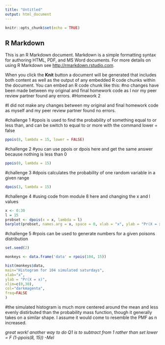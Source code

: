 ```yaml
---
title: "Untitled"
output: html_document
---
```


```r
knitr::opts_chunk$set(echo = TRUE)
```

## R Markdown

This is an R Markdown document. Markdown is a simple formatting syntax for authoring HTML, PDF, and MS Word documents. For more details on using R Markdown see <http://rmarkdown.rstudio.com>.

When you click the **Knit** button a document will be generated that includes both content as well as the output of any embedded R code chunks within the document. You can embed an R code chunk like this:
#no changes have been made between my original and final homework code as I nor my peer review partner found any errors. 
#Homework 2

#I did not make any changes between my original and final homework code as myself and my peer review partner found no errors. 

#challenge 1
#ppois is used to find the probability of something equal to or less than, and can be switch to equal to or more with the command lower = false
```r
ppois(8, lambda = 15, lower = FALSE)
```
#challenge 2
#you can use ppois or dpois here and get the same answer because nothing is less than 0
```r
ppois(0, lambda = 15)
```

#challenge 3
#dpois calculates the probability of one random variable in a given range
```r
dpois(3, lambda = 15)
```

#challenge 4 
#using code from module 8 here and changing the x and l values
```r
x <- 0:30
l = 15
probset <- dpois(x = x, lambda = l)
barplot(probset, names.arg = x, space = 0, xlab = "x", ylab = "Pr(X = x)", main = "Probability Mass Function", col = "darkblue")
```

#challenge 5
#rpois can be used to generate numbers for a given poisons distribution
```r
set.seed(2)

monkeys <- data.frame('data' = rpois(104, 15))

hist(monkeys$data,
main="Histogram for 104 simulated saturdays",
xlab="x",
ylab = "Pr(X = x)",
xlim=c(0,30),
col="darkmagenta",
freq=FALSE
)
```
#the simulated histogram is much more centered around the mean and less evenly distirbuted than the probability mass function, though it generally takes on a similar shape. I assume it would come to resemble the PMF as n increased. 

*great work! another way to do Q1 is to subtract from 1 rather than set lower = F (1-ppois(8, 15)) -Mel*